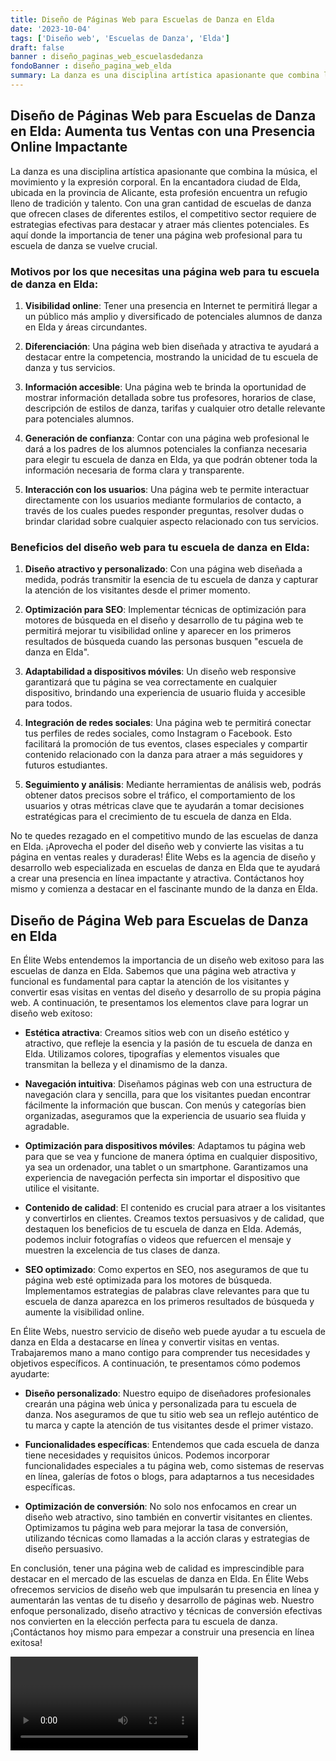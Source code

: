```yaml
---
title: Diseño de Páginas Web para Escuelas de Danza en Elda
date: '2023-10-04'
tags: ['Diseño web', 'Escuelas de Danza', 'Elda']
draft: false
banner : diseño_paginas_web_escuelasdedanza
fondoBanner : diseño_pagina_web_elda
summary: La danza es una disciplina artística apasionante que combina la música, el movimiento y la expresión corporal. En la encantadora ciudad de Elda, ubicada en la provincia de Alicante, esta profesión encuentra un refugio lleno de tradición y talento. Con una gran cantidad de escuelas de danza que ofrecen clases de diferentes estilos, el competitivo sector requiere de estrategias efectivas para destacar y atraer más clientes potenciales. Es aquí donde la importancia de tener una página web profesional para tu escuela de danza se vuelve crucial.
---
```


## **Diseño de Páginas Web para Escuelas de Danza en Elda: Aumenta tus Ventas con una Presencia Online Impactante**

La danza es una disciplina artística apasionante que combina la música, el movimiento y la expresión corporal. En la encantadora ciudad de Elda, ubicada en la provincia de Alicante, esta profesión encuentra un refugio lleno de tradición y talento. Con una gran cantidad de escuelas de danza que ofrecen clases de diferentes estilos, el competitivo sector requiere de estrategias efectivas para destacar y atraer más clientes potenciales. Es aquí donde la importancia de tener una página web profesional para tu escuela de danza se vuelve crucial.

### **Motivos por los que necesitas una página web para tu escuela de danza en Elda:**

1. **Visibilidad online**: Tener una presencia en Internet te permitirá llegar a un público más amplio y diversificado de potenciales alumnos de danza en Elda y áreas circundantes.

2. **Diferenciación**: Una página web bien diseñada y atractiva te ayudará a destacar entre la competencia, mostrando la unicidad de tu escuela de danza y tus servicios.

3. **Información accesible**: Una página web te brinda la oportunidad de mostrar información detallada sobre tus profesores, horarios de clase, descripción de estilos de danza, tarifas y cualquier otro detalle relevante para potenciales alumnos.

4. **Generación de confianza**: Contar con una página web profesional le dará a los padres de los alumnos potenciales la confianza necesaria para elegir tu escuela de danza en Elda, ya que podrán obtener toda la información necesaria de forma clara y transparente.

5. **Interacción con los usuarios**: Una página web te permite interactuar directamente con los usuarios mediante formularios de contacto, a través de los cuales puedes responder preguntas, resolver dudas o brindar claridad sobre cualquier aspecto relacionado con tus servicios.

### **Beneficios del diseño web para tu escuela de danza en Elda:**

1. **Diseño atractivo y personalizado**: Con una página web diseñada a medida, podrás transmitir la esencia de tu escuela de danza y capturar la atención de los visitantes desde el primer momento.

2. **Optimización para SEO**: Implementar técnicas de optimización para motores de búsqueda en el diseño y desarrollo de tu página web te permitirá mejorar tu visibilidad online y aparecer en los primeros resultados de búsqueda cuando las personas busquen "escuela de danza en Elda".

3. **Adaptabilidad a dispositivos móviles**: Un diseño web responsive garantizará que tu página se vea correctamente en cualquier dispositivo, brindando una experiencia de usuario fluida y accesible para todos.

4. **Integración de redes sociales**: Una página web te permitirá conectar tus perfiles de redes sociales, como Instagram o Facebook. Esto facilitará la promoción de tus eventos, clases especiales y compartir contenido relacionado con la danza para atraer a más seguidores y futuros estudiantes.

5. **Seguimiento y análisis**: Mediante herramientas de análisis web, podrás obtener datos precisos sobre el tráfico, el comportamiento de los usuarios y otras métricas clave que te ayudarán a tomar decisiones estratégicas para el crecimiento de tu escuela de danza en Elda.

No te quedes rezagado en el competitivo mundo de las escuelas de danza en Elda. ¡Aprovecha el poder del diseño web y convierte las visitas a tu página en ventas reales y duraderas! Élite Webs es la agencia de diseño y desarrollo web especializada en escuelas de danza en Elda que te ayudará a crear una presencia en línea impactante y atractiva. Contáctanos hoy mismo y comienza a destacar en el fascinante mundo de la danza en Elda.

<GifSeo />

<Cta />

## Diseño de Página Web para Escuelas de Danza en Elda

En Élite Webs entendemos la importancia de un diseño web exitoso para las escuelas de danza en Elda. Sabemos que una página web atractiva y funcional es fundamental para captar la atención de los visitantes y convertir esas visitas en ventas del diseño y desarrollo de su propia página web. A continuación, te presentamos los elementos clave para lograr un diseño web exitoso:

- **Estética atractiva**: Creamos sitios web con un diseño estético y atractivo, que refleje la esencia y la pasión de tu escuela de danza en Elda. Utilizamos colores, tipografías y elementos visuales que transmitan la belleza y el dinamismo de la danza.

- **Navegación intuitiva**: Diseñamos páginas web con una estructura de navegación clara y sencilla, para que los visitantes puedan encontrar fácilmente la información que buscan. Con menús y categorías bien organizadas, aseguramos que la experiencia de usuario sea fluida y agradable.

- **Optimización para dispositivos móviles**: Adaptamos tu página web para que se vea y funcione de manera óptima en cualquier dispositivo, ya sea un ordenador, una tablet o un smartphone. Garantizamos una experiencia de navegación perfecta sin importar el dispositivo que utilice el visitante.

- **Contenido de calidad**: El contenido es crucial para atraer a los visitantes y convertirlos en clientes. Creamos textos persuasivos y de calidad, que destaquen los beneficios de tu escuela de danza en Elda. Además, podemos incluir fotografías o videos que refuercen el mensaje y muestren la excelencia de tus clases de danza.

- **SEO optimizado**: Como expertos en SEO, nos aseguramos de que tu página web esté optimizada para los motores de búsqueda. Implementamos estrategias de palabras clave relevantes para que tu escuela de danza aparezca en los primeros resultados de búsqueda y aumente la visibilidad online.

En Élite Webs, nuestro servicio de diseño web puede ayudar a tu escuela de danza en Elda a destacarse en línea y convertir visitas en ventas. Trabajaremos mano a mano contigo para comprender tus necesidades y objetivos específicos. A continuación, te presentamos cómo podemos ayudarte:

- **Diseño personalizado**: Nuestro equipo de diseñadores profesionales crearán una página web única y personalizada para tu escuela de danza. Nos aseguramos de que tu sitio web sea un reflejo auténtico de tu marca y capte la atención de tus visitantes desde el primer vistazo.

- **Funcionalidades específicas**: Entendemos que cada escuela de danza tiene necesidades y requisitos únicos. Podemos incorporar funcionalidades especiales a tu página web, como sistemas de reservas en línea, galerías de fotos o blogs, para adaptarnos a tus necesidades específicas.

- **Optimización de conversión**: No solo nos enfocamos en crear un diseño web atractivo, sino también en convertir visitantes en clientes. Optimizamos tu página web para mejorar la tasa de conversión, utilizando técnicas como llamadas a la acción claras y estrategias de diseño persuasivo.

En conclusión, tener una página web de calidad es imprescindible para destacar en el mercado de las escuelas de danza en Elda. En Élite Webs ofrecemos servicios de diseño web que impulsarán tu presencia en línea y aumentarán las ventas de tu diseño y desarrollo de páginas web. Nuestro enfoque personalizado, diseño atractivo y técnicas de conversión efectivas nos convierten en la elección perfecta para tu escuela de danza. ¡Contáctanos hoy mismo para empezar a construir una presencia en línea exitosa!

<Video />

<CtaBot job='Escuelas de Danza' city='Elda'/>

<Gmaps query='Elda+españa+maps' />